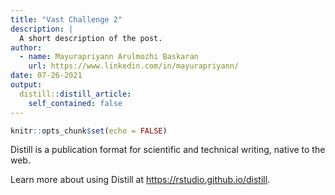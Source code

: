 ```yaml
---
title: "Vast Challenge 2"
description: |
  A short description of the post.
author:
  - name: Mayurapriyann Arulmozhi Baskaran
    url: https://www.linkedin.com/in/mayurapriyann/
date: 07-26-2021
output:
  distill::distill_article:
    self_contained: false
---
```



```r
knitr::opts_chunk$set(echo = FALSE)
```

Distill is a publication format for scientific and technical writing, native to the web.

Learn more about using Distill at <https://rstudio.github.io/distill>.


